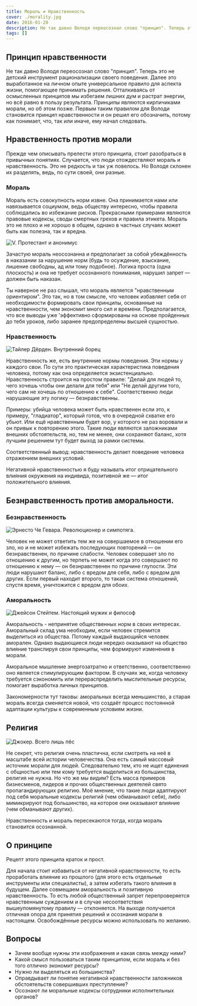 ```yaml
---
title: Мораль ≠ Нравственность
cover: ./morality.jpg
date: 2016-01-20
description: Не так давно Володя переосознал слово "принцип". Теперь это не детский инструмент рационализации своего поведения. Далее это выработанное на личном опыте универсальное правило для аспекта жизни, помогающее принимать решения. Отталкиваясь от осмысленных принципов мы избегаем лишних дум и растрат энергии, но всё равно в пользу результата. Принципы являются кирпичиками морали, но об этом позже. Первым таким правилом для Володи становится принцип нравственности и он решил его обозначить, потому как понимает, что, так или иначе, ему начал следовать.
tags: []
---
```


## Принцип нравственности

Не так давно Володя переосознал слово "принцип". Теперь это не детский инструмент рационализации своего поведения. Далее это выработанное на личном опыте универсальное правило для аспекта жизни, помогающее принимать решения. Отталкиваясь от осмысленных принципов мы избегаем лишних дум и растрат энергии, но всё равно в пользу результата. Принципы являются кирпичиками морали, но об этом позже. Первым таким правилом для Володи становится принцип нравственности и он решил его обозначить, потому как понимает, что, так или иначе, ему начал следовать.

## Нравственность против морали

Прежде чем описывать прелести этого принципа, стоит разобраться в привычных понятиях. Случается, что люди отождествляют мораль и нравственность. Это не редкость и так уж повелось. Но Володя склонен их разделять, ведь, по сути своей, они разные.

### Мораль

Мораль есть совокупность норм извне. Она принимается нами или навязывается социумом, ведь обществу интересно, чтобы правила соблюдались во избежание рисков. Прекрасными примерами являются правовые кодексы, своды смертных грехов и правила этикета. Мораль это не плохо и не хорошо в общем, однако в частных случаях может быть как полезна, так и вредна.

![V. Протестант и анонимус](./1.jpg)

Зачастую мораль неосознанна и предполагает за собой убеждённость в наказании за нарушение норм (будь то осуждение, взыскание, лишение свободны, ад или тому подобное). Логика проста (одна плоскость) и она не требует осознанного понимания, нарушил запрет — должен быть наказан.

Ты наверное не раз слышал, что мораль является "нравственным ориентиром". Это так, но в том смысле, что человек избавляет себя от необходимости формировать свои принципы, основанные на нравственности, чем экономит много сил и времени. Предполагается, что все выводы уже 'эффективно сформированы на основе пройденных до тебя уроков, либо заранее предопределены высшей сущностью.

### Нравственность

![Тайлер Дёрден. Внутренний борец](./2.jpg)

Нравственность же, есть внутренние нормы поведения. Эти нормы у каждого свои. По сути это практическая характеристика поведения человека, потому как она определяется экзистенциально.
Нравственность строится на простом правиле: "Делай для людей то, чего хочешь чтобы они делали для тебя" или "Не делай другим того, чего сам не хочешь по отношению к себе". Соответственно люди нарушающие эту логику — безнравственны.

Примеры: убийца человека может быть нравственен если это, к примеру, "гладиатор", который готов, что в очередной схватке его убьют. Или ещё нравственным будет вор, у которого не раз воровали и он привык к повторению этого. Такие люди являются заложниками внешних обстоятельств, но, тем не менее, они сохраняют баланс, хотя лучшим решением тут будет выход за рамки системы.

Соответственный вывод: нравственность делает поведение человека отражением внешних условий.

Негативной нравственностью я буду называть итог отрицательного влияния окружения на индивида, позитивной же — итог положительного влияния.

## Безнравственность против аморальности.

### Безнравственность

![Эрнесто Че Гевара. Революционер и симпотяга.](./3.jpg)

Человек не может ответить тем же на совершаемое в отношении его зло, но и не может избежать последующих повторений — он безнравственен, по причине слабости. Человек совершает зло по отношению к другим, но терпеть не может когда это совершают по отношению к нему — он безнравственен по причине глупости. Эти люди нарушают баланс, либо с вредом для себя, либо с вредом для других. Если первый находит второго, то такая система отношений, спустя время, уничтожится с вредом для обоих.

### Аморальность

![Джейсон Стейтем. Настоящий мужик и философ](./4.jpg)

Аморальность - непринятие общественных норм в своих интересах. Аморальный склад ума необходим, если человек стремится выделиться из общества. Потому каждый выдающийся человек аморален. Однако выдающиеся люди нередко оказывают на общество влияние транслируя свои принципы, чем формируют изменения в морали.

Аморальное мышление энергозатратно и ответственно, соответственно оно является стимулирующим фактором. В случаях же, когда человеку требуется сэкономить или перераспределить мыслительные ресурсы, помогает выработка личных принципов.

Закономерности тут таковы: аморальных всегда меньшинство, а старая мораль всегда сменяется новой, что создаёт процесс постоянной адаптации культуры к современным условиям жизни.

## Религия

![Джокер. Всего лишь пёс](./5.jpg)

Не секрет, что религия очень пластична, если смотреть на неё в масштабе всей истории человечества. Она есть самый массовый источник морали для людей. Следовательно тем, кто не ищет единения с общностью или тем кому требуется выделиться из большинства, религия не нужна. Но что же мы видим? Есть масса примеров бизнесменов, лидеров и прочих общественных деятелей свято пропагандирующих религию. Моё мнение, что такие люди адаптируют под себя моральные кодексы религий (чем обманывают себя), либо мимикрируют под большинство, на которое они оказывают влияние (чем обманывают других).

Нравственность и мораль пересекаются тогда, когда мораль становится осознанной.

## О принципе

Рецепт этого принципа краток и прост.

Для начала стоит избавиться от негативной нравственности, то есть проработать влияние из прошлого (для этого есть отдельные инструменты или специалисты), а затем избегать такого влияния в будущем. Далее совмещаем аморальность и позитивную нравственность. То есть любой общественный запрет перепроверяется нравственным суждением и в случае несоответствия вышеупомянутому правилу — отклоняется. На выходе получается отличная опора для принятия решений и осознания морали в настоящем. Освобождённые ресурсы можно использовать по желанию.

## Вопросы

- Зачем вообще нужны эти изображения и какая связь между ними?
- Какой смысл пользоваться таким принципом, если мораль и без того отлично экономит ресурсы?
- Нужно ли выделяться из большинства?
- Оправдывает ли понятие негативной нравственности заложников обстоятельств совершивших преступление?
- Осознают ли моральные кодексы сотрудники исполнительных органов?
